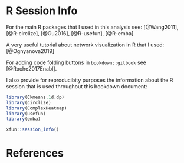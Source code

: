 # R Session Info {-}

For the main R packages that I used in this analysis see:
[@Wang2011], [@R-circlize], [@Gu2016], [@R-usefun], [@R-emba].

A very useful tutorial about network visualization in R that I used: [@Ognyanova2019]

For adding code folding buttons in `bookdown::gitbook` see [@Roche2017Enabl].

I also provide for reproducibity purposes the information about the R session that 
is used throughout this bookdown document:

```r
library(Ckmeans.1d.dp)
library(circlize)
library(ComplexHeatmap)
library(usefun)
library(emba)
```

```r
xfun::session_info()
```

# References {-}

